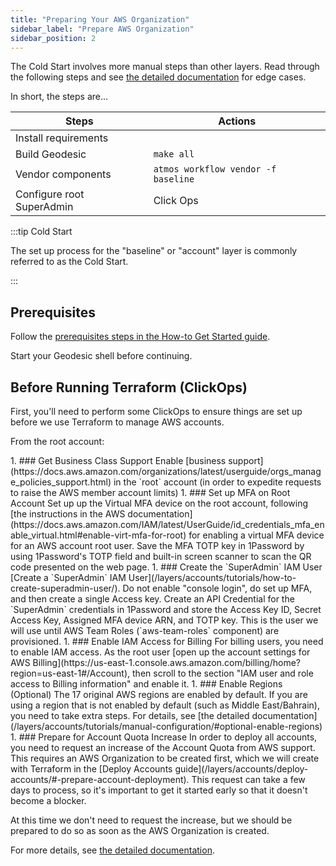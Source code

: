 ```yaml
---
title: "Preparing Your AWS Organization"
sidebar_label: "Prepare AWS Organization"
sidebar_position: 2
---
```


The Cold Start involves more manual steps than other layers. Read through the following steps and see [the detailed documentation](/layers/accounts/tutorials/manual-configuration/) for edge cases.

In short, the steps are...

| Steps                     | Actions                             |
| ------------------------- | ----------------------------------- |
| Install requirements      |                                     |
| Build Geodesic            | `make all`                          |
| Vendor components         | `atmos workflow vendor -f baseline` |
| Configure root SuperAdmin | Click Ops                           |

:::tip Cold Start

The set up process for the "baseline" or "account" layer is commonly referred to as the Cold Start.

:::


## Prerequisites

Follow the [prerequisites steps in the How-to Get Started guide](/layers/project/#0-prerequisites).

Start your Geodesic shell before continuing.


## Before Running Terraform (ClickOps)

First, you'll need to perform some ClickOps to ensure things are set up before we use Terraform to manage AWS accounts.

From the root account:

<Steps>
1. ### Get Business Class Support
   Enable [business support](https://docs.aws.amazon.com/organizations/latest/userguide/orgs_manage_policies_support.html) in
   the `root` account (in order to expedite requests to raise the AWS member account limits)
1. ### Set up MFA on Root Account
   Set up up the Virtual MFA device on the root account, following
   [the instructions in the AWS documentation](https://docs.aws.amazon.com/IAM/latest/UserGuide/id_credentials_mfa_enable_virtual.html#enable-virt-mfa-for-root) for enabling a virtual MFA device for an AWS account root user. Save the MFA TOTP key in 1Password by using
   1Password's TOTP field and built-in screen scanner to scan the QR code presented on the web page.
1. ### Create the `SuperAdmin` IAM User
   [Create a `SuperAdmin` IAM User](/layers/accounts/tutorials/how-to-create-superadmin-user/). Do not enable "console
   login", do set up MFA, and then create a single Access key. Create an API Credential for the `SuperAdmin` credentials
   in 1Password and store the Access Key ID, Secret Access Key, Assigned MFA device ARN, and TOTP key. This is the user
   we will use until AWS Team Roles (`aws-team-roles` component) are provisioned.
1. ### Enable IAM Access for Billing
   For billing users, you need to enable IAM access. As the root user
   [open up the account settings for AWS Billing](https://us-east-1.console.aws.amazon.com/billing/home?region=us-east-1#/Account),
   then scroll to the section "IAM user and role access to Billing information" and enable it.
1. ### Enable Regions (Optional)
   The 17 original AWS regions are enabled by default. If you are using a region that is not enabled by default (such as Middle East/Bahrain), you need to take extra steps. For details, see [the detailed documentation](/layers/accounts/tutorials/manual-configuration/#optional-enable-regions)
1. ### Prepare for Account Quota Increase
   In order to deploy all accounts, you need to request an increase of the Account Quota from AWS support. This requires an AWS Organization to be created first, which we will create with Terraform in the [Deploy Accounts guide](/layers/accounts/deploy-accounts/#-prepare-account-deployment). This request can take a few days to process, so it's important to get it started early so that it doesn't become a blocker.

   At this time we don't need to request the increase, but we should be prepared to do so as soon as the AWS Organization is created.

</Steps>

For more details, see
[the detailed documentation](/layers/accounts/tutorials/manual-configuration/#provision-account-settings-component).



